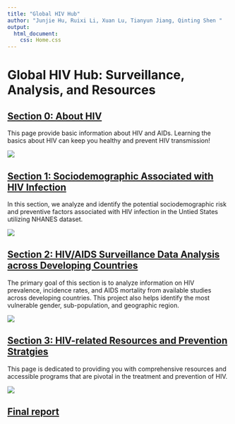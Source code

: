 ```yaml
---
title: "Global HIV Hub"
author: "Junjie Hu, Ruixi Li, Xuan Lu, Tianyun Jiang, Qinting Shen "
output: 
  html_document:
    css: Home.css
---
```


# **Global HIV Hub: Surveillance, Analysis, and Resources**

## [Section 0: About HIV](about_hiv.html)
This page provide basic information about HIV and AIDs. Learning the basics about HIV can keep you healthy and prevent HIV transmission!

![](images/about_hiv.png)

## [Section 1: Sociodemographic Associated with HIV Infection](NHANES.html)
In this section, we analyze and identify the potential sociodemographic risk and preventive factors associated with HIV infection in the Untied States utilizing NHANES dataset.

![](images/risk_factors.png)


## [Section 2: HIV/AIDS Surveillance Data Analysis across Developing Countries](analysis_draft.html)

The primary goal of this section is to analyze information 
on HIV prevalence, incidence rates, and AIDS mortality from available studies across developing countries. This project also helps identify the most vulnerable gender, sub-population, and geographic region.

![](images/hiv_surveillance.png)

## [Section 3: HIV-related Resources and Prevention Stratgies](extra_resources.html)
This page is dedicated to providing you with comprehensive resources and accessible programs that are pivotal in the treatment and prevention of HIV.

![](images/resources.jpeg)

## [Final report](project_report.html)




